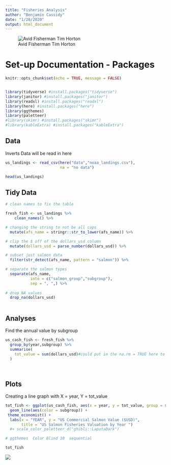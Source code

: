 ```yaml
---
title: "Fisheries Analysis"
author: "Benjamin Cassidy"
date: "1/28/2020"
output: html_document
---
```


![Avid Fisherman Tim Horton](TimHorton73-header-1260x800.jpg)


# Set-up Documentation - Packages
```r
knitr::opts_chunk$set(echo = TRUE, message = FALSE)


library(tidyverse) #install.packages("tidyverse")
library(janitor) #install.packages("janitor")
library(readxl) #install.packages("readxl")
library(here) #install.packages("here")
library(ggthemes)
library(paletteer)
#library(skimr) #install.packages("skimr")
#library(kableExtra) #install.packages("kableExtra")


```


## Data

Inverts Data will be read in here

```r

us_landings <- read_csv(here("data","noaa_landings.csv"), 
                        na = "no data")

head(us_landings)

```


## Tidy Data

```r

# clean names to fix the table

fresh_fish <- us_landings %>%
    clean_names() %>% 

# changing the string to not be all caps
  mutate(afs_name = stringr::str_to_lower(afs_name)) %>% 

# clip the $ off of the dollars_usd column
  mutate(dollars_usd = parse_number(dollars_usd)) %>% 

# subset just salmon data
  filter(str_detect(afs_name, pattern = "salmon")) %>% 

# separate the salmon types
  separate(afs_name,
           into = c("salmon_group","subgroup"),
           sep = ", ",) %>% 
  
# drop NA values
  drop_na(dollars_usd)
  


```


## Analyses

Find the annual value by subgroup

```r

us_cash_fish <- fresh_fish %>% 
  group_by(year,subgroup) %>% 
  summarise(
    tot_value = sum(dollars_usd)#could put in the na.rm = TRUE here to remove NA
  )
  



```


## Plots

Creating a line graph with X = year, Y = tot_value

```r

tot_fish <- ggplot(us_cash_fish, aes(x = year, y = tot_value, group = subgroup)) +
  geom_line(aes(color = subgroup)) + 
 theme_economist() + 
  labs(x = "YEAR", y = "US Commercial Salmon Value ($USD)",
       title = "US Salmon Fisheries Valuation by Year ") 
  #+ scale_color_paletteer_d("ghibli::LaputaDark")

# ggthemes	Color Blind	10	sequential

tot_fish

```


![](https://octodex.github.com/images/bannekat.png)











